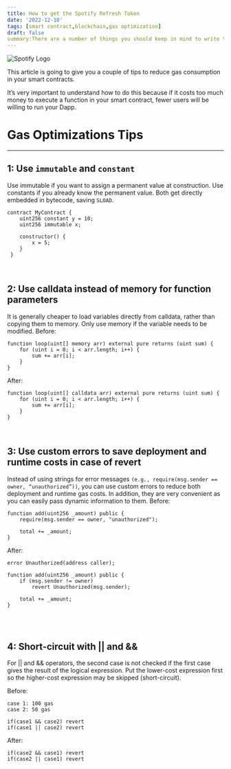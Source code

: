 ```yaml
---
title: How to get the Spotify Refresh Token
date: '2022-12-10'
tags: [smart contract,blockchain,gas optimization]
draft: false
summary:There are a number of things you should keep in mind to write the best and most gas efficient solidity code.
---
```


<img
  className="inline rounded-lg"
  src="/static/images/Blog/spotify-refresh-token.jpg"
  alt="Spotify Logo"
/>

This article is going to give you a couple of tips to reduce gas consumption in your smart contracts.

It’s very important to understand how to do this because if it costs too much money to execute a function in your smart contract, fewer users will be willing to run your Dapp.

# Gas Optimizations Tips

<hr />

## 1: Use `immutable` and `constant`

Use immutable if you want to assign a permanent value at construction. Use constants if you already know the permanent value. Both get directly embedded in bytecode, saving `SLOAD`.
```solidity
contract MyContract {
    uint256 constant y = 10;
    uint256 immutable x;

    constructor() {
        x = 5;
    } 
 }
```
<br />

## 2: Use calldata instead of memory for function parameters 

It is generally cheaper to load variables directly from calldata, rather than copying them to memory. Only use memory if the variable needs to be modified.
Before:
```solidity
function loop(uint[] memory arr) external pure returns (uint sum) {
    for (uint i = 0; i < arr.length; i++) {
        sum += arr[i];
    }
}
```

After:
```solidity
function loop(uint[] calldata arr) external pure returns (uint sum) {
    for (uint i = 0; i < arr.length; i++) {
        sum += arr[i];
    }
}
```

<br />

## 3: Use custom errors to save deployment and runtime costs in case of revert

Instead of using strings for error messages `(e.g., require(msg.sender == owner, “unauthorized”))`, you can use custom errors to reduce both deployment and runtime gas costs. In addition, they are very convenient as you can easily pass dynamic information to them.
Before:
```solidity
function add(uint256 _amount) public {
    require(msg.sender == owner, "unauthorized");

    total += _amount;
}
```
After:
```solidity
error Unauthorized(address caller);

function add(uint256 _amount) public {
    if (msg.sender != owner)
        revert Unauthorized(msg.sender);

    total += _amount;
}
```
<br />
<br />

## 4: Short-circuit with || and &&
For || and && operators, the second case is not checked if the first case gives the result of the logical expression.  Put the lower-cost expression first so the higher-cost expression may be skipped (short-circuit).

Before:
```solidity
case 1: 100 gas
case 2: 50 gas

if(case1 && case2) revert 
if(case1 || case2) revert
```
After:
```solidity
if(case2 && case1) revert 
if(case2 || case1) revert 
```
